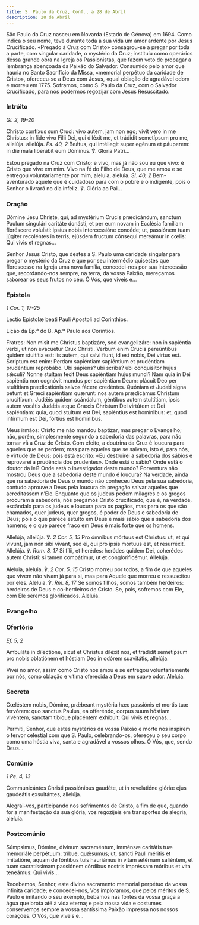```yaml
---
title: S. Paulo da Cruz, Conf., a 28 de Abril
description: 28 de Abril
---
```


<aside>
  São Paulo da Cruz nasceu em Novarda (Estado de Génova) em 1694. Como indica o
  seu nome, teve durante toda a sua vida um amor ardente por Jesus Crucificado.
  «Pregado à Cruz com Cristo» consagrou-se a pregar por toda a parte, com
  singular caridade, o mystério da Cruz; instituiu como operários dessa grande
  obra na Igreja os Passionistas, que fazem voto de propagar a lembrança
  abençoada da Paixão do Salvador. Consumido pelo amor que hauria no Santo
  Sacrifício da Missa, «memorial perpétuo da caridade de Cristo», ofereceu-se a
  Deus com Jesus, «qual oblação de agradável odor» e morreu em 1775. Soframos,
  como S. Paulo da Cruz, com o Salvador Crucificado, para nos podermos regozijar
  com Jesus Resuscitado.
</aside>

### Intróito

<em>Gl. 2, 19-20</em>

<div class="side-by-side not-content">

Christo confíxus sum Cruci: vivo autem, jam non ego; vivit vero in me Christus: in fide vivo Filii Dei, qui diléxit me, et trádidit semetípsum pro me, allelúja. allelúja. <em>Ps. 40, 2</em> Beátus, qui intéllegit super egénum et páuperem: in die mala liberábit eum Dóminus. ℣. Gloria Patri...

Estou pregado na Cruz com Cristo; e vivo, mas já não sou eu que vivo: é Cristo que vive em mim. Vivo na fé do Filho de Deus, que me amou e se entregou voluntariamente por mim, aleluia, aleluia. <em>Sl. 40, 2</em> Bem-aventurado aquele que é cuidadoso para com o pobre e o indigente, pois o Senhor o livrará no dia infeliz. ℣. Glória ao Pai...

</div>

### Oração

<div class="side-by-side not-content">

Dómine Jesu Christe, qui, ad mystérium Crucis prædicándum, sanctum Paulum singulári caritáte donásti, et per eum novam in Ecclésia famíliam floréscere voluísti: ipsíus nobis intercessióne concéde; ut, passiónem tuam júgiter recoléntes in terris, ejúsdem fructum cónsequi mereámur in cœlis: Qui vivis et regnas...

Senhor Jesus Cristo, que destes a S. Paulo uma caridade singular para pregar o mystério da Cruz e que por seu intermédio quisestes que florescesse na Igreja uma nova família, concedei-nos por sua intercessão que, recordando-nos sempre, na terra, da vossa Paixão, mereçamos saborear os seus frutos no céu. Ó Vós, que viveis e...

</div>

### Epístola

<em>1 Cor. 1, 17-25</em>

<div class="side-by-side not-content">

Lectio Epístolæ beati Pauli Apostoli ad Corinthios.

Lição da Ep.ª do B. Ap.º Paulo aos Coríntios.

Fratres: Non misit me Christus baptizáre, sed evangelizáre: non in sapiéntia verbi, ut non evacuétur Crux Christi. Verbum enim Crucis pereúntibus quidem stultítia est: iis autem, qui salvi fiunt, id est nobis, Dei virtus est. Scriptum est enim: Perdam sapiéntiam sapiéntium et prudéntiam prudéntium reprobábo. Ubi sápiens? ubi scriba? ubi conquisítor hujus sǽculi? Nonne stultam fecit Deus sapiéntiam hujus mundi? Nam quia in Dei sapiéntia non cognóvit mundus per sapiéntiam Deum: plácuit Deo per stultítiam prædicatiónis salvos fácere credéntes. Quóniam et Judǽi signa petunt et Græci sapiéntiam quærunt: nos autem prædicámus Christum crucifíxum: Judǽis quidem scándalum, géntibus autem stultítiam, ipsis autem vocátis Judǽis atque Græcis Christum Dei virtútem et Dei sapiéntiam: quia, quod stultum est Dei, sapiéntius est homínibus: et, quod infírmum est Dei, fórtius est homínibus.

Meus irmãos: Cristo me não mandou baptizar, mas pregar o Evangelho; não, porém, simplesmente segundo a sabedoria das palavras, para não tornar vã a Cruz de Cristo. Com efeito, a doutrina da Cruz é loucura para aqueles que se perdem; mas para aqueles que se salvam, isto é, para nós, é virtude de Deus; pois está escrito: «Eu destruirei a sabedoria dos sábios e reprovarei a prudência dos prudentes». Onde está o sábio? Onde está o doutor da lei? Onde está o investigador deste mundo? Porventura não mostrou Deus que a sabedoria deste mundo é loucura? Na verdade, ainda que na sabedoria de Deus o mundo não conheceu Deus pela sua sabedoria, contudo aprouve a Deus pela loucura da pregação salvar aqueles que acreditassem n’Ele. Enquanto que os judeus pedem milagres e os gregos procuram a sabedoria, nós pregamos Cristo crucificado, que é, na verdade, escândalo para os judeus e loucura para os pagãos, mas para os que são chamados, quer judeus, quer gregos, é poder de Deus e sabedoria de Deus; pois o que parece estulto em Deus é mais sábio que a sabedoria dos homens; e o que parece fraco em Deus é mais forte que os homens.

</div>

<div class="side-by-side not-content">

Allelúja, allelúja. ℣. <em>2 Cor. 5, 15</em> Pro ómnibus mórtuus est Christus: ut, et qui vivunt, jam non sibi vivant, sed ei, qui pro ipsis mórtuus est, et resurréxit. Allelúja. ℣. <em>Rom. 8, 17</em> Si fílii, et herédes: heródes quidem Dei, coherédes autem Christi: si tamen compátimur, ut et conglorificémur. Allelúja.

Aleluia, aleluia. ℣. <em>2 Cor. 5, 15</em> Cristo morreu por todos, a fim de que aqueles que vivem não vivam já para si, mas para Aquele que morreu e ressuscitou por eles. Aleluia. ℣. <em>Rm. 8, 17</em> Se somos filhos, somos também herdeiros: herdeiros de Deus e co-herdeiros de Cristo. Se, pois, sofremos com Ele, com Ele seremos glorificados. Aleluia.

</div>

### Evangelho


<LinkCard href="/missal/santos/02-06-1#evangelho" title="S. Tito, B. e Conf." />

### Ofertório

<em>Ef. 5, 2</em>

<div class="side-by-side not-content">

Ambuláte in dilectióne, sicut et Christus diléxit nos, et trádidit semetípsum pro nobis oblatiónem et hóstiam Deo in odórem suavitátis, allelúja.

Vivei no amor, assim como Cristo nos amou e se entregou voluntariemente por nós, como oblação e vítima oferecida a Deus em suave odor. Aleluia.

</div>

### Secreta

<div class="side-by-side not-content">

Cœléstem nobis, Dómine, prǽbeant mystéria hæc passiónis et mortis tuæ fervórem: quo sanctus Paulus, ea offeréndo, corpus suum hóstiam vivéntem, sanctam tibíque placéntem exhíbuit: Qui vivis et regnas...

Permiti, Senhor, que estes mystérios da vossa Paixão e morte nos inspirem o fervor celestial com que S. Paulo, celebrando-os, ofereceu o seu corpo como uma hóstia viva, santa e agradável a vossos olhos. Ó Vós, que, sendo Deus...

</div>

### Comúnio

<em>1 Pe. 4, 13</em>

<div class="side-by-side not-content">

Communicántes Christi passiónibus gaudéte, ut in revelatióne glóriæ ejus gaudeátis exsultántes, allelúja.

Alegrai-vos, participando nos sofrimentos de Cristo, a fim de que, quando for a manifestação da sua glória, vos regozijeis em transportes de alegria, aleluia.

</div>

### Postcomúnio

<div class="side-by-side not-content">

Súmpsimus, Dómine, divínum sacraméntum, imménsæ caritátis tuæ memoriále perpétuum: tríbue, quǽsumus; ut, sancti Pauli méritis et imitatióne, aquam de fóntibus tuis hauriámus in vitam ætérnam saliéntem, et tuam sacratíssimam passiónem córdibus nostris impréssam móribus et vita teneámus: Qui vivis...

Recebemos, Senhor, este divino sacramento memorial perpétuo da vossa infinita caridade; e concedei-nos, Vos imploramos, que pelos méritos de S. Paulo e imitando o seu exemplo, bebamos nas fontes da vossa graça a água que brota até à vida eterna; e pela nossa vida e costumes conservemos sempre a vossa santíssima Paixão impressa nos nossos corações. Ó Vós, que viveis e...

</div>
